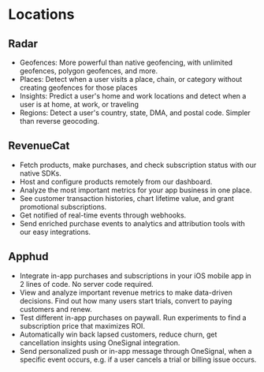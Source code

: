 # Locations

## Radar

- Geofences: More powerful than native geofencing, with unlimited geofences, polygon geofences, and more.
- Places: Detect when a user visits a place, chain, or category without creating geofences for those places
- Insights: Predict a user's home and work locations and detect when a user is at home, at work, or traveling
- Regions: Detect a user's country, state, DMA, and postal code. Simpler than reverse geocoding.

## RevenueCat

- Fetch products, make purchases, and check subscription status with our native SDKs.
- Host and configure products remotely from our dashboard.
- Analyze the most important metrics for your app business in one place.
- See customer transaction histories, chart lifetime value, and grant promotional subscriptions.
- Get notified of real-time events through webhooks.
- Send enriched purchase events to analytics and attribution tools with our easy integrations.

## Apphud

- Integrate in-app purchases and subscriptions in your iOS mobile app in 2 lines of code. No server code required.
- View and analyze important revenue metrics to make data-driven decisions. Find out how many users start trials, convert to paying customers and renew.
- Test different in-app purchases on paywall. Run experiments to find a subscription price that maximizes ROI.
- Automatically win back lapsed customers, reduce churn, get cancellation insights using OneSignal integration.
- Send personalized push or in-app message through OneSignal, when a specific event occurs, e.g. if a user cancels a trial or billing issue occurs.
